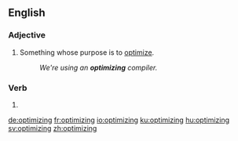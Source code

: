 ==English==

===Adjective===
{{en-adj|-}}

# Something whose purpose is to [[optimize]].
#: ''We're using an '''optimizing''' compiler.''

===Verb===
{{head|en|present participle}}

# {{present participle of|optimize|lang=en|nocat=1}}

[[de:optimizing]]
[[fr:optimizing]]
[[io:optimizing]]
[[ku:optimizing]]
[[hu:optimizing]]
[[sv:optimizing]]
[[zh:optimizing]]